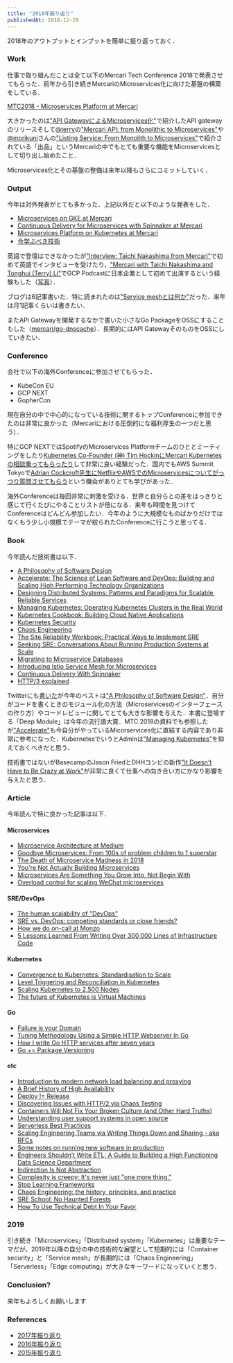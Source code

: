 ```yaml
---
title: "2018年振り返り"
publishedAt: 2018-12-29
---
```


2018年のアウトプットとインプットを簡単に振り返っておく．

### Work

仕事で取り組んだことは全て以下のMercari Tech Conference 2018で発表させてもらった．前年から引き続きMercariのMicroservices化に向けた基盤の構築をしている．

[MTC2018 - Microservices Platform at Mercari](https://speakerdeck.com/mercari/mtc2018-microservices-platform-at-mercari)

大きかったのは["API GatewayによるMicroservices化"](https://go-talks.appspot.com/github.com/tcnksm/talks/2018/07/mercarigo/microservices-api-gateway.slide#1)で紹介したAPI gatewayのリリースそして[@terry](https://twitter.com/ummterry)の["Mercari API: from Monolithic to Microservices"](https://speakerdeck.com/mercari/mtc2018-mercari-api-from-monolithic-to-microservices)や[@morikuni](https://twitter.com/inukirom)さんの["Listing Service: From Monolith to Microservices"](https://speakerdeck.com/mercari/mtc2018-listing-service-from-monolith-to-microservices)で紹介されている「出品」というMercariの中でもとても重要な機能をMicroservicesとして切り出し始めたこと．

Microservices化とその基盤の整備は来年以降もさらにコミットしていく．

### Output

今年は対外発表がとても多かった．上記以外だと以下のような発表をした．

- [Microservices on GKE at Mercari](https://speakerdeck.com/tcnksm/microservices-on-gke-at-mercari)
- [Continuous Delivery for Microservices with Spinnaker at Mercari](https://speakerdeck.com/tcnksm/continuous-delivery-for-microservices-with-spinnaker-at-mercari) 
- [Microservices Platform on Kubernetes at Mercari](https://speakerdeck.com/tcnksm/microservices-platform-on-kubernetes-at-mercari)
- [今学ぶべき技術](https://go-talks.appspot.com/github.com/tcnksm/talks/2018/05/what-to-learn-now/talk.slide#1)

英語で登壇はできなかったが["Interview: Taichi Nakashima from Mercari"](https://lemag.sfeir.com/interview-taichi-nakashima-from-mercari/)で初めて英語でインタビューを受けたり，["Mercari with Taichi Nakashima and Tonghui (Terry) Li"](https://www.gcppodcast.com/post/episode-144-mercari-with-taichi-nakashima-and-tonghui-terry-li/)でGCP Podcastに日本企業として初めて出演するという経験もした（[写真](https://twitter.com/deeeet/status/1022255276164968448)）．

ブログは6記事書いた．特に読まれたのは["Service meshとは何か"](https://deeeet.com/writing/2018/05/22/service-mesh/)だった．来年は月1記事くらいは書きたい．

またAPI Gatewayを開発するなかで書いた小さなGo PackageをOSSにすることもした（[mercari/go-dnscache](https://github.com/mercari/go-dnscache)）．長期的にはAPI GatewayそのものをOSSにしていきたい．

### Conference

会社で以下の海外Conferenceに参加させてもらった．

- KubeCon EU
- GCP NEXT 
- GopherCon

現在自分の中で中心的になっている技術に関するトップConferenceに参加できたのは非常に良かった（Mercariにおける圧倒的にな福利厚生の一つだと思う）．

特にGCP NEXTではSpotifyのMicroservices Platformチームのひととミーティングをしたり[Kubernetes Co-Founder (神) Tim HockinにMercari Kubernetesの相談乗ってもらったり](https://twitter.com/deeeet/status/1022944330229706763)して非常に良い経験だった．国内でもAWS Summit Tokyoで[Adrian Cockcroft先生にNetflixやAWSでのMicroservicesについてがっつり質問させてもらう](https://twitter.com/deeeet/status/1002458249864466432)という機会がありとても学びがあった．

海外Conferenceは毎回非常に刺激を受ける．世界と自分らとの差をはっきりと感じて行くたびにやることリストが倍になる．来年も時間を見つけてConferenceはどんどん参加したい．今年のように大規模なものばかりだけではなくもう少し小規模でテーマが絞られたConferenceに行こうと思ってる．

### Book

今年読んだ技術書は以下．

- [A Philosophy of Software Design](https://www.amazon.co.jp/dp/1732102201)
- [Accelerate: The Science of Lean Software and DevOps: Building and Scaling High Performing Technology Organizations ](https://www.amazon.co.jp/dp/B07B9F83WM/)
- [Designing Distributed Systems: Patterns and Paradigms for Scalable, Reliable Services](https://www.amazon.co.jp/dp/B079YTM4FC)
- [Managing Kubernetes: Operating Kubernetes Clusters in the Real World](https://www.amazon.co.jp/dp/B07KFQL927/)
- [Kubernetes Cookbook: Building Cloud Native Applications](https://www.amazon.co.jp/dp/B079TG2M5N/)
- [Kubernetes Security](https://www.oreilly.com/library/view/kubernetes-security/9781492039075/)
- [Chaos Engineering](https://www.safaribooksonline.com/library/view/chaos-engineering/9781491988459/)
- [The Site Reliability Workbook: Practical Ways to Implement SRE](https://www.amazon.co.jp/dp/B07FWFPMYG)
- [Seeking SRE: Conversations About Running Production Systems at Scale](https://www.amazon.co.jp/dp/B07GQ2YY1D)
- [Migrating to Microservice Databases](https://www.oreilly.com/programming/free/migrating-to-microservice-databases.csp)
- [Introducing Istio Service Mesh for Microservices](https://developers.redhat.com/books/introducing-istio-service-mesh-microservices/)
- [Continuous Delivery With Spinnaker](https://www.spinnaker.io/publications/ebook/)
- [HTTP/3 explained](https://daniel.haxx.se/http3-explained/)

Twitterにも[書いた](https://twitter.com/deeeet/status/1068468362588545026)が今年のベストは["A Philosophy of Software Design"](https://www.amazon.co.jp/dp/1732102201)．自分がコードを書くときのモジュール化の方法（Microservicesのインターフェースの作り方）やコードレビューに関してとても大きな影響を与えた．本書に登場する「Deep Module」は今年の流行語大賞．MTC 2018の資料でも参照したが["Accelerate"](https://www.amazon.co.jp/dp/B07B9F83WM/)も今自分がやっているMicorservices化に直結する内容であり非常に参考になった．KubernetesでいうとAdminは["Managing Kubernetes"](https://www.amazon.co.jp/dp/B07KFQL927/)を抑えておくべきだと思う．

技術書ではないがBasecampのJason FriedとDHHコンビの新作["It Doesn't Have to Be Crazy at Work"](https://basecamp.com/books/calm)が非常に良くて仕事への向き合い方にかなり影響を与えたと思う．

### Article

今年読んで特に良かった記事は以下．

#### Microservices

- [Microservice Architecture at Medium](https://medium.engineering/microservice-architecture-at-medium-9c33805eb74f)
- [Goodbye Microservices: From 100s of problem children to 1 superstar](https://segment.com/blog/goodbye-microservices/)
- [The Death of Microservice Madness in 2018](https://www.dwmkerr.com/the-death-of-microservice-madness-in-2018/)
- [You're Not Actually Building Microservices](https://www.simplethread.com/youre-not-actually-building-microservices/)
- [Microservices Are Something You Grow Into, Not Begin With](https://nickjanetakis.com/blog/microservices-are-something-you-grow-into-not-begin-with)
- [Overload control for scaling WeChat microservices](https://blog.acolyer.org/2018/11/16/overload-control-for-scaling-wechat-microservices/)

#### SRE/DevOps

- [The human scalability of "DevOps"](https://medium.com/@mattklein123/the-human-scalability-of-devops-e36c37d3db6a)
- [SRE vs. DevOps: competing standards or close friends?](https://cloud.google.com/blog/products/gcp/sre-vs-devops-competing-standards-or-close-friends)
- [How we do on-call at Monzo](https://monzo.com/blog/2018/09/20/on-call/)
- [5 Lessons Learned From Writing Over 300,000 Lines of Infrastructure Code](https://blog.gruntwork.io/5-lessons-learned-from-writing-over-300-000-lines-of-infrastructure-code-36ba7fadeac1)

#### Kubernetes

- [Convergence to Kubernetes: Standardisation to Scale](https://medium.com/@pingles/convergence-to-kubernetes-137ffa7ea2bc)
- [Level Triggering and Reconciliation in Kubernetes](https://hackernoon.com/level-triggering-and-reconciliation-in-kubernetes-1f17fe30333d)
- [Scaling Kubernetes to 2,500 Nodes](https://blog.openai.com/scaling-kubernetes-to-2500-nodes/)
- [The future of Kubernetes is Virtual Machines](https://tech.paulcz.net/blog/future-of-kubernetes-is-virtual-machines/)

#### Go

- [Failure is your Domain](https://middlemost.com/failure-is-your-domain/)
- [Tuning Methodology Using a Simple HTTP Webserver In Go](https://medium.com/dm03514-tech-blog/sre-performance-analysis-tuning-methodology-using-a-simple-http-webserver-in-go-d475460f27ca)
- [How I write Go HTTP services after seven years](https://medium.com/statuscode/how-i-write-go-http-services-after-seven-years-37c208122831)
- [Go += Package Versioning](https://research.swtch.com/vgo-intro)

#### etc

- [Introduction to modern network load balancing and proxying](https://blog.envoyproxy.io/introduction-to-modern-network-load-balancing-and-proxying-a57f6ff80236)
- [A Brief History of High Availability](https://www.cockroachlabs.com/blog/brief-history-high-availability/)
- [Deploy != Release](https://blog.turbinelabs.io/deploy-not-equal-release-part-one-4724bc1e726b)
- [Discovering Issues with HTTP/2 via Chaos Testing](https://www.twilio.com/blog/2017/10/http2-issues.html)
- [Containers Will Not Fix Your Broken Culture (and Other Hard Truths)](https://queue.acm.org/detail.cfm?id=3185224)
- [Understanding user support systems in open source](https://nadiaeghbal.com/user-support)
- [Serverless Best Practices](https://medium.com/@PaulDJohnston/serverless-best-practices-b3c97d551535)
- [Scaling Engineering Teams via Writing Things Down and Sharing - aka RFCs](https://blog.pragmaticengineer.com/scaling-engineering-teams-via-writing-things-down-rfcs/)
- [Some notes on running new software in production](https://jvns.ca/blog/2018/11/11/understand-the-software-you-use-in-production/)
- [Engineers Shouldn’t Write ETL: A Guide to Building a High Functioning Data Science Department](https://multithreaded.stitchfix.com/blog/2016/03/16/engineers-shouldnt-write-etl/)
- [Indirection Is Not Abstraction](https://www.silasreinagel.com/blog/2018/10/30/indirection-is-not-abstraction/)
- [Complexity is creepy: It's never just "one more thing."](https://medium.com/@kadavy/complexity-is-creepy-its-never-just-one-more-thing-79a6a89192db)
- [Stop Learning Frameworks](https://sizovs.net/2018/12/17/stop-learning-frameworks/)
- [Chaos Engineering: the history, principles, and practice](https://www.gremlin.com/community/tutorials/chaos-engineering-the-history-principles-and-practice/)
- [SRE School: No Haunted Forests](https://john-millikin.com/sre-school/no-haunted-forests)
- [How To Use Technical Debt In Your Favor](https://levelup.gitconnected.com/how-to-use-technical-debt-in-your-favor-98bae475ba68)

### 2019

引き続き「Microservices」「Distributed system」「Kubernetes」は重要なテーマだが，2019年以降の自分の中の技術的な展望として短期的には「Container security」と「Service mesh」が長期的には「Chaos Engineering」「Serverless」「Edge computing」が大きなキーワードになっていくと思う．

### Conclusion?

来年もよろしくお願いします

### References

- [2017年振り返り](https://deeeet.com/writing/2017/12/31/2017/)
- [2016年振り返り](https://deeeet.com/writing/2016/12/31/2016/)
- [2015年振り返り](https://deeeet.com/writing/2015/12/31/2015/)

